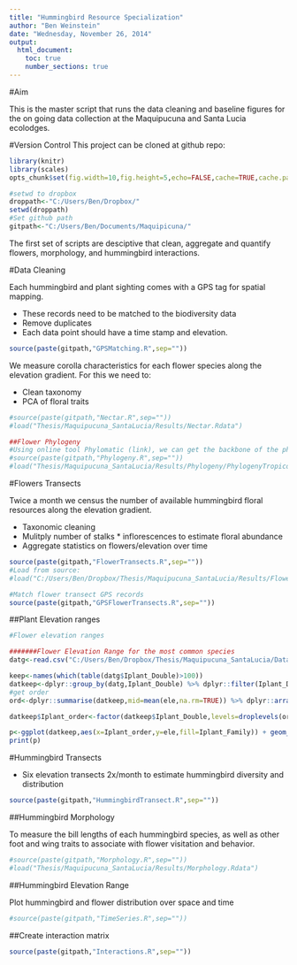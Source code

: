 ```yaml
---
title: "Hummingbird Resource Specialization"
author: "Ben Weinstein"
date: "Wednesday, November 26, 2014"
output:
  html_document:
    toc: true
    number_sections: true
---
```


#Aim

This is the master script that runs the data cleaning and baseline figures for the on going data collection at the Maquipucuna and Santa Lucia ecolodges.

#Version Control
This project can be cloned at github repo: 


```r
library(knitr)
library(scales)
opts_chunk$set(fig.width=10,fig.height=5,echo=FALSE,cache=TRUE,cache.path = 'Specialization_cache/', fig.path='figure/',warning=FALSE,message=FALSE, dpi=150)
```


```r
#setwd to dropbox
droppath<-"C:/Users/Ben/Dropbox/"
setwd(droppath)
#Set github path
gitpath<-"C:/Users/Ben/Documents/Maquipicuna/"
```

The first set of scripts are desciptive that clean, aggregate and quantify flowers, morphology, and hummingbird interactions.

#Data Cleaning

Each hummingbird and plant sighting comes with a GPS tag for spatial mapping. 

* These records need to be matched to the biodiversity data
* Remove duplicates
* Each data point should have a time stamp and elevation.

```r
source(paste(gitpath,"GPSMatching.R",sep=""))      
```

We measure corolla characteristics for each flower species along the elevation gradient. For this we need to:

* Clean taxonomy
* PCA of floral traits

```r
#source(paste(gitpath,"Nectar.R",sep=""))
#load("Thesis/Maquipucuna_SantaLucia/Results/Nectar.Rdata")
```

```r
##Flower Phylogeny
#Using online tool Phylomatic (link), we can get the backbone of the phylogeny of the flowers
#source(paste(gitpath,"Phylogeny.R",sep=""))
#load("Thesis/Maquipucuna_SantaLucia/Results/Phylogeny/PhylogenyTropicos.Rdata")
```

#Flowers Transects

Twice a month we census the number of available hummingbird floral resources along the elevation gradient. 

* Taxonomic cleaning
* Mulitply number of stalks * inflorescences to estimate floral abundance
* Aggregate statistics on flowers/elevation over time

```r
source(paste(gitpath,"FlowerTransects.R",sep=""))   
#Load from source:
#load("C:/Users/Ben/Dropbox/Thesis/Maquipucuna_SantaLucia/Results/FlowerTransect.Rdata")
```


```r
#Match flower transect GPS records
source(paste(gitpath,"GPSFlowerTransects.R",sep=""))   
```

##Plant Elevation ranges

```r
#Flower elevation ranges

#######Flower Elevation Range for the most common species
datg<-read.csv("C:/Users/Ben/Dropbox/Thesis/Maquipucuna_SantaLucia/Data2013/csv/FlowerTransectClean.csv")

keep<-names(which(table(datg$Iplant_Double)>100))
datkeep<-dplyr::group_by(datg,Iplant_Double) %>% dplyr::filter(Iplant_Double %in% keep)
#get order
ord<-dplyr::summarise(datkeep,mid=mean(ele,na.rm=TRUE)) %>% dplyr::arrange(mid) %>% dplyr::select(Iplant_Double)

datkeep$Iplant_order<-factor(datkeep$Iplant_Double,levels=droplevels(ord[[1]]))

p<-ggplot(datkeep,aes(x=Iplant_order,y=ele,fill=Iplant_Family)) + geom_boxplot() + theme_bw() + coord_flip() + labs(y="Elevation",x="Species",fill="Family")
print(p)
```

#Hummingbird Transects

* Six elevation transects 2x/month to estimate hummingbird diversity and distribution

```r
source(paste(gitpath,"HummingbirdTransect.R",sep="")) 
```

##Hummingbird Morphology

To measure the bill lengths of each hummingbird species, as well as other foot and wing traits to associate with flower visitation and behavior.

```r
#source(paste(gitpath,"Morphology.R",sep=""))
#load("Thesis/Maquipucuna_SantaLucia/Results/Morphology.Rdata")
```

##Hummingbird Elevation Range

Plot hummingbird and flower distribution over space and time

```r
#source(paste(gitpath,"TimeSeries.R",sep="")) 
```

##Create interaction matrix
```r
source(paste(gitpath,"Interactions.R",sep=""))
```
